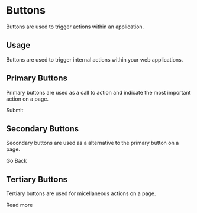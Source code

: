 
<Meta title="Design System  | Buttons" component={PrimaryButton} />

# Buttons

Buttons are used to trigger actions within an application.

## Usage

Buttons are used to trigger internal actions within your web applications.

## Primary Buttons

Primary buttons are used as a call to action and indicate the most important action on a page.

<Preview withToolbar>
  <Story name="Primary">
    <PrimaryButton>Submit</PrimaryButton>
  </Story>
</Preview>

## Secondary Buttons

Secondary buttons are used as a alternative to the primary button on a page.

<Story name="Secondary">
  <SecondaryButton>Go Back</SecondaryButton>
</Story>

## Tertiary Buttons

Tertiary buttons are used for micellaneous actions on a page.

<Story name="Tertiary">
  <TertiaryButton>Read more</TertiaryButton>
</Story>
